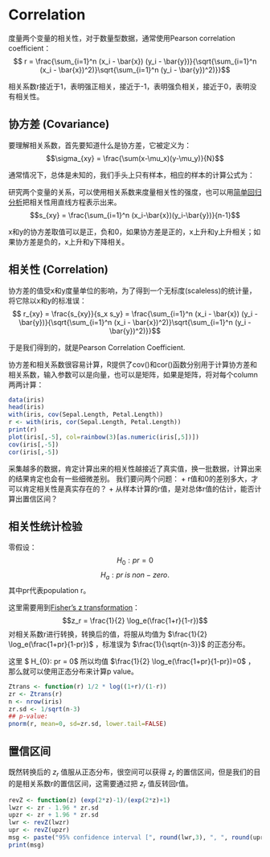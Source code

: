 # Correlation

度量两个变量的相关性，对于数量型数据，通常使用Pearson correlation coefficient：
 $$ r = \frac{\sum_{i=1}^n (x_i - \bar{x}) (y_i - \bar{y})}{\sqrt{\sum_{i=1}^n (x_i - \bar{x})^2)}\sqrt{\sum_{i=1}^n (y_i - \bar{y})^2)}}$$

相关系数r接近于1，表明强正相关，接近于-1，表明强负相关，接近于0，表明没有相关性。

## 协方差 (Covariance)
要理解相关系数，首先要知道什么是协方差，它被定义为：
$$\sigma_{xy} = \frac{\sum(x-\mu_x)(y-\mu_y)}{N}$$

通常情况下，总体是未知的，我们手头上只有样本，相应的样本的计算公式为：

研究两个变量的关系，可以使用相关系数来度量相关性的强度，也可以用[简单回归分析](simple_linear_regression.html)把相关性用直线方程表示出来。
$$s_{xy} = \frac{\sum_{i=1}^n (x_i-\bar{x})(y_i-\bar{y})}{n-1}$$

x和y的协方差取值可以是正，负和0，如果协方差是正的，x上升和y上升相关；如果协方差是负的，x上升和y下降相关。

## 相关性 (Correlation)

协方差的值受x和y度量单位的影响，为了得到一个无标度(scaleless)的统计量，将它除以x和y的标准误：
$$ r_{xy} = \frac{s_{xy}}{s_x s_y} = \frac{\sum_{i=1}^n (x_i - \bar{x}) (y_i - \bar{y})}{\sqrt{\sum_{i=1}^n (x_i - \bar{x})^2)}\sqrt{\sum_{i=1}^n (y_i - \bar{y})^2)}}$$

于是我们得到的，就是Pearson Correlation Coefficient.

协方差和相关系数很容易计算，R提供了cov()和cor()函数分别用于计算协方差和相关系数，输入参数可以是向量，也可以是矩阵，如果是矩阵，将对每个column两两计算：
```r
data(iris)
head(iris)
with(iris, cov(Sepal.Length, Petal.Length))
r <- with(iris, cor(Sepal.Length, Petal.Length))
print(r)
plot(iris[,-5], col=rainbow(3)[as.numeric(iris[,5])])
cov(iris[,-5])
cor(iris[,-5])
```
采集越多的数据，肯定计算出来的相关性越接近了真实值，换一批数据，计算出来的结果肯定也会有一些细微差别。
我们要问两个问题：
+ r值和0的差别多大，才可以肯定相关性是真实存在的？
+ 从样本计算的r值，是对总体r值的估计，能否计算出置信区间？

## 相关性统计检验
零假设：
$$ H_{0}: pr = 0$$
$$H_{a}: pr\; is\; non-zero.$$
其中pr代表population r。

这里需要用到[Fisher's z transformation](http://en.wikipedia.org/wiki/Fisher_transformation)：
$$z_r = \frac{1}{2} \log_e(\frac{1+r}{1-r})$$
对相关系数r进行转换，转换后的值，将服从均值为 $\frac{1}{2} \log_e(\frac{1+pr}{1-pr})$ ，标准误为 $\frac{1}{\sqrt{n-3}}$ 的正态分布。

这里 $ H_{0}: pr = 0$ 所以均值 $\frac{1}{2} \log_e(\frac{1+pr}{1-pr})=0$ ，那么就可以使用正态分布来计算p value。
```r
Ztrans <- function(r) 1/2 * log((1+r)/(1-r))
zr <- Ztrans(r)
n <- nrow(iris)
zr.sd <- 1/sqrt(n-3)
## p-value:
pnorm(r, mean=0, sd=zr.sd, lower.tail=FALSE)
```

## 置信区间
既然转换后的 $z_r$ 值服从正态分布，很空间可以获得 $z_r$ 的置信区间，但是我们的目的是相关系数r的置信区间，这需要通过把 $z_r$ 值反转回r值。
```r
revZ <- function(z) (exp(2*z)-1)/(exp(2*z)+1) 
lwzr <- zr - 1.96 * zr.sd
upzr <- zr + 1.96 * zr.sd
lwr <- revZ(lwzr)
upr <- revZ(upzr)
msg <- paste("95% confidence interval [", round(lwr,3), ", ", round(upr,3), "]", sep="")
print(msg)
```
